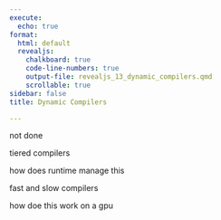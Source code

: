 ```yaml
---
execute:
  echo: true
format:
  html: default
  revealjs:
    chalkboard: true
    code-line-numbers: true
    output-file: revealjs_13_dynamic_compilers.qmd
    scrollable: true
sidebar: false
title: Dynamic Compilers

---
```


:::{.callout-warning}
not done
:::

tiered compilers 

how does runtime manage this 

fast and slow compilers 

how doe this work on a gpu
